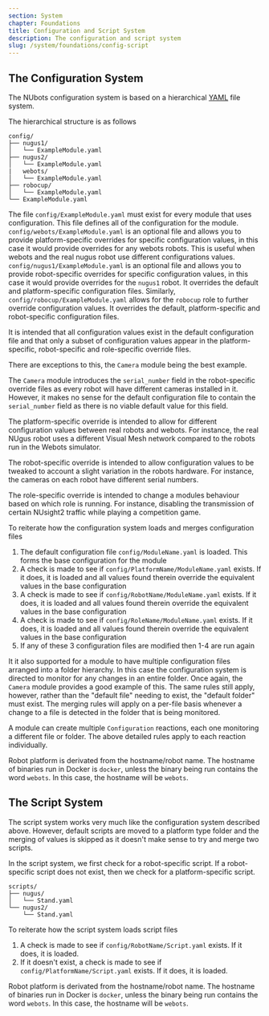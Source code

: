```yaml
---
section: System
chapter: Foundations
title: Configuration and Script System
description: The configuration and script system
slug: /system/foundations/config-script
---
```


## The Configuration System

The NUbots configuration system is based on a hierarchical [YAML](https://yaml.org/) file system.

The hierarchical structure is as follows

```text
config/
├── nugus1/
│   └── ExampleModule.yaml
├── nugus2/
│   └── ExampleModule.yaml
|   webots/
│   └── ExampleModule.yaml
├── robocup/
│   └── ExampleModule.yaml
└── ExampleModule.yaml
```

The file `config/ExampleModule.yaml` must exist for every module that uses configuration. This file defines all of the configuration for the module.
`config/webots/ExampleModule.yaml` is an optional file and allows you to provide platform-specific overrides for specific configuration values, in this case it would provide overrides for any webots robots. This is useful when webots and the real nugus robot use different configurations values.
`config/nugus1/ExampleModule.yaml` is an optional file and allows you to provide robot-specific overrides for specific configuration values, in this case it would provide overrides for the `nugus1` robot. It overrides the default and platform-specific configuration files.
Similarly, `config/robocup/ExampleModule.yaml` allows for the `robocup` role to further override configuration values. It overrides the default, platform-specific and robot-specific configuration files.

It is intended that all configuration values exist in the default configuration file and that only a subset of configuration values appear in the platform-specific, robot-specific and role-specific override files.

<Alert type='info'>

There are exceptions to this, the `Camera` module being the best example.

The `Camera` module introduces the `serial_number` field in the robot-specific
override files as every robot will have different cameras installed in it.
However, it makes no sense for the default configuration file to contain the
`serial_number` field as there is no viable default value for this field.

</Alert>

The platform-specific override is intended to allow for different configuration values between real robots and webots. For instance, the real NUgus robot uses a different Visual Mesh network compared to the robots run in the Webots simulator. 

The robot-specific override is intended to allow configuration values to be tweaked to account a slight variation in the robots hardware. For instance, the cameras on each robot have different serial numbers.

The role-specific override is intended to change a modules behaviour based on which role is running. For instance, disabling the transmission of certain NUsight2 traffic while playing a competition game.

To reiterate how the configuration system loads and merges configuration files

1. The default configuration file `config/ModuleName.yaml` is loaded. This forms the base configuration for the module
2. A check is made to see if `config/PlatformName/ModuleName.yaml` exists. If it does, it is loaded and all values found therein override the equivalent values in the base configuration
3. A check is made to see if `config/RobotName/ModuleName.yaml` exists. If it does, it is loaded and all values found therein override the equivalent values in the base configuration
4. A check is made to see if `config/RoleName/ModuleName.yaml` exists. If it does, it is loaded and all values found therein override the equivalent values in the base configuration
5. If any of these 3 configuration files are modified then 1-4 are run again

<Alert type='info'>

It it also supported for a module to have multiple configuration files
arranged into a folder hierarchy. In this case the configuration system is
directed to monitor for any changes in an entire folder. Once again, the
`Camera` module provides a good example of this. The same rules still apply,
however, rather than the "default file" needing to exist, the "default folder"
must exist. The merging rules will apply on a per-file basis whenever a change
to a file is detected in the folder that is being monitored.

</Alert>

<Alert type='info'>

A module can create multiple `Configuration` reactions, each one monitoring a different file or folder. The above detailed rules apply to each reaction individually.

</Alert>

<Alert type='info'>

Robot platform is derivated from the hostname/robot name. The hostname of binaries run in Docker is `docker`, unless the binary being run contains the word `webots`. In this case, the hostname will be `webots`.

</Alert>

## The Script System

The script system works very much like the configuration system described above. However, default scripts are moved to a platform type folder and the merging of values is skipped as it doesn't make sense to try and merge two scripts.

In the script system, we first check for a robot-specific script. If a robot-specific script does not exist, then we check for a platform-specific script.

```text
scripts/
├── nugus/
│   └── Stand.yaml
└── nugus2/
    └── Stand.yaml
```

To reiterate how the script system loads script files

1. A check is made to see if `config/RobotName/Script.yaml` exists. If it does, it is loaded.
2. If it doesn't exist, a check is made to see if `config/PlatformName/Script.yaml` exists. If it does, it is loaded.

<Alert type='info'>

Robot platform is derivated from the hostname/robot name. The hostname of binaries run in Docker is `docker`, unless the binary being run contains the word `webots`. In this case, the hostname will be `webots`.

</Alert>